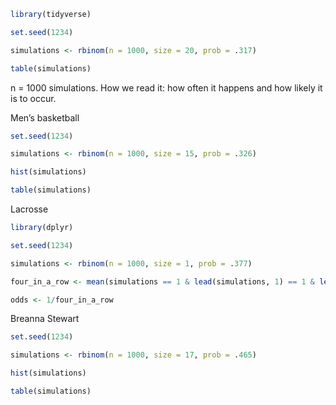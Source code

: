 ```r
library(tidyverse)
```

```r
set.seed(1234)

simulations <- rbinom(n = 1000, size = 20, prob = .317)

table(simulations)
```
n = 1000 simulations. How we read it:  how often it happens and how likely it is to occur. 

Men's basketball 
```r
set.seed(1234)

simulations <- rbinom(n = 1000, size = 15, prob = .326)

hist(simulations)
```
```r
table(simulations)
```

Lacrosse
```r
library(dplyr)

set.seed(1234)

simulations <- rbinom(n = 1000, size = 1, prob = .377)

four_in_a_row <- mean(simulations == 1 & lead(simulations, 1) == 1 & lead(simulations, 2) == 1 & lead(simulations, 3) == 1)

odds <- 1/four_in_a_row
```
Breanna Stewart
```r
set.seed(1234)

simulations <- rbinom(n = 1000, size = 17, prob = .465)

hist(simulations)
```
```r
table(simulations)
```

